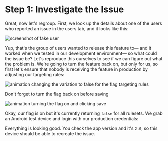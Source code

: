 
# Step 1: Investigate the Issue

Great, now let's regroup. First, we look up the details about one of the users who reported an issue in the users tab, and it looks like this:

![screenshot of fake user](/images/user-details.png)

Yup, that's the group of users wanted to release this feature to— and it worked when we tested in our development environment— so what could the issue be? Let's reproduce this ourselves to see if we can figure out what the problem is. We're going to turn the feature back on, but only for us, so first let's ensure that nobody is receiving the feature in production by adjusting our targeting rules:

![animation changing the variation to false for the flag targeting rules](/images/change-rules-based-target.gif)

Don't forget to turn the flag back on before saving

![animation turning the flag on and clicking save](/images/turn-on-and-save.gif)

Okay, our flag is on but it's currently returning `false` for all rulesets. We grab an Android test device and login with our production credentials:

<BrokenFeatureModule moduleId="3" />

Everything is looking good. You check the app version and it's `2.0`, so this device should be able to recreate the issue.